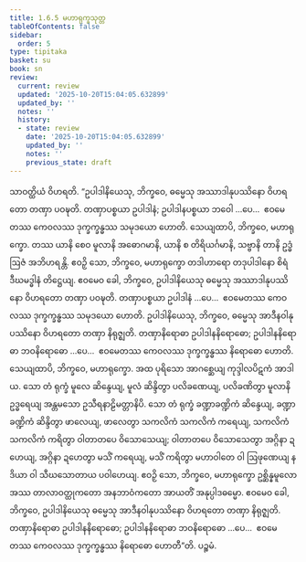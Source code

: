 ```yaml
---
title: 1.6.5 မဟာရုက္ခသုတ္တ
tableOfContents: false
sidebar:
  order: 5
type: tipitaka
basket: su
book: sn
review:
  current: review
  updated: '2025-10-20T15:04:05.632899'
  updated_by: ''
  notes: ''
  history:
  - state: review
    date: '2025-10-20T15:04:05.632899'
    updated_by: ''
    notes: ''
    previous_state: draft
---
```



<DynamicBreadcrumb />


<ReviewStatus review={frontmatter.review} showDetails={true} />

<HypothesisAnnotation frontmatter={frontmatter} />

<Division number="55" book="sn" e="ch" v="18" p="287">

<Paragraph number="403" book="sn">
သာဝတ္ထိယံ ဝိဟရတိ. “ဥပါဒါနိယေသု, ဘိက္ခဝေ, ဓမ္မေသု အဿာဒါနုပဿိနော ဝိဟရတော တဏှာ ပဝဍ္ဎတိ. တဏှာပစ္စယာ ဥပါဒါနံ; ဥပါဒါနပစ္စယာ ဘဝေါ …ပေ…  ဧဝမေတဿ ကေဝလဿ ဒုက္ခက္ခန္ဓဿ သမုဒယော ဟောတိ.
</Paragraph>

<Paragraph number="404" book="sn">
သေယျထာပိ, ဘိက္ခဝေ, မဟာရုက္ခော. တဿ ယာနိ စေဝ မူလာနိ အဓောဂမာနိ, ယာနိ စ တိရိယင်္ဂမာနိ, သဗ္ဗာနိ တာနိ ဥဒ္ဓံ ဩဇံ အဘိဟရန္တိ. ဧဝဉှိ သော, ဘိက္ခဝေ, မဟာရုက္ခော တဒါဟာရော တဒုပါဒါနော စိရံ ဒီဃမဒ္ဓါနံ တိဋ္ဌေယျ. ဧဝမေဝ ခေါ, ဘိက္ခဝေ, ဥပါဒါနိယေသု ဓမ္မေသု အဿာဒါနုပဿိနော ဝိဟရတော တဏှာ ပဝဍ္ဎတိ. တဏှာပစ္စယာ ဥပါဒါနံ …ပေ…  ဧဝမေတဿ ကေဝလဿ ဒုက္ခက္ခန္ဓဿ သမုဒယော ဟောတိ.
</Paragraph>

<Paragraph number="405" book="sn">
ဥပါဒါနိယေသု, ဘိက္ခဝေ, ဓမ္မေသု အာဒီနဝါနုပဿိနော ဝိဟရတော တဏှာ နိရုဇ္ဈတိ. တဏှာနိရောဓာ ဥပါဒါနနိရောဓော; ဥပါဒါနနိရောဓာ ဘဝနိရောဓော …ပေ…  ဧဝမေတဿ ကေဝလဿ ဒုက္ခက္ခန္ဓဿ နိရောဓော ဟောတိ.
</Paragraph>

<Paragraph number="406" book="sn">
သေယျထာပိ, ဘိက္ခဝေ, မဟာရုက္ခော. အထ ပုရိသော အာဂစ္ဆေယျ ကုဒ္ဒါလပိဋကံ အာဒါယ. သော တံ ရုက္ခံ မူလေ ဆိန္ဒေယျ, မူလံ ဆိန္ဒိတွာ ပလိခဏေယျ, ပလိခဏိတွာ မူလာနိ ဥဒ္ဓရေယျ အန္တမသော ဥသီရနာဠိမတ္တာနိပိ. သော တံ ရုက္ခံ ခဏ္ဍာခဏ္ဍိကံ ဆိန္ဒေယျ, ခဏ္ဍာခဏ္ဍိကံ ဆိန္ဒိတွာ ဖာလေယျ, ဖာလေတွာ သကလိကံ သကလိကံ ကရေယျ, သကလိကံ သကလိကံ ကရိတွာ ဝါတာတပေ ဝိသောသေယျ; ဝါတာတပေ ဝိသောသေတွာ အဂ္ဂိနာ ဍဟေယျ, အဂ္ဂိနာ ဍဟေတွာ မသိံ ကရေယျ, မသိံ ကရိတွာ မဟာဝါတေ ဝါ ဩဖုဏေယျ နဒိယာ ဝါ သီဃသောတာယ ပဝါဟေယျ. ဧဝဉှိ သော, ဘိက္ခဝေ, မဟာရုက္ခော ဥစ္ဆိန္နမူလော အဿ တာလာဝတ္ထုကတော အနဘာဝံကတော အာယတိံ အနုပ္ပါဒဓမ္မော. ဧဝမေဝ ခေါ, ဘိက္ခဝေ, ဥပါဒါနိယေသု ဓမ္မေသု အာဒီနဝါနုပဿိနော ဝိဟရတော တဏှာ နိရုဇ္ဈတိ. တဏှာနိရောဓာ ဥပါဒါနနိရောဓော; ဥပါဒါနနိရောဓာ ဘဝနိရောဓော …ပေ…  ဧဝမေတဿ ကေဝလဿ ဒုက္ခက္ခန္ဓဿ နိရောဓော ဟောတီ”တိ.

</Paragraph>
</Division>

<Paragraph number="407" type="center" book="sn">
ပဉ္စမံ.
</Paragraph>